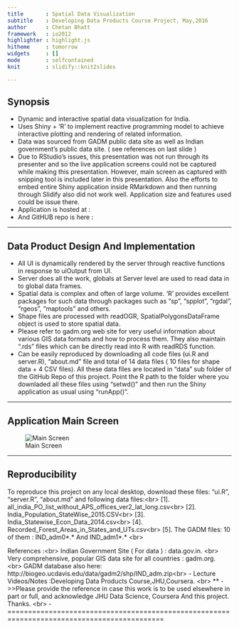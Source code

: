 ```yaml
---
title       : Spatial Data Visualization
subtitle    : Developing Data Products Course Project, May,2016
author      : Chetan Bhatt
framework   : io2012
highlighter : highlight.js
hitheme     : tomorrow
widgets     : []
mode        : selfcontained
knit        : slidify::knit2slides

---
```


## Synopsis

- Dynamic and interactive spatial data visualization for India.
- Uses Shiny + 'R' to implement reactive programming model to achieve interactive plotting and
  rendering of related information.
- Data was sourced from GADM public data site as well as Indian government's public data site.
  ( see references on last slide )
- Due to RStudio's issues, this presentation was not run through its presenter and so the
  live application screens could not be captured while making this presentation. However,
  main screen as captured with snipping tool is included later in this presentation. Also
  the efforts to embed entire Shiny application inside RMarkdown and then running through
  Slidify also did not work well. Application size and features used could be issue there.
- Application is hosted at : 
- And GitHUB repo is here  :

---

## Data Product Design And Implementation

- All UI is dynamically rendered by the server through reactive functions in response to uiOutput from UI.
- Server does all the work, globals at Server level are used to read data in to global data frames.
- Spatial data is complex and often of large volume. 'R' provides excellent packages for such data
  through packages such as "sp", "spplot", "rgdal", "rgeos", "maptools" and others.
- Shape files are processed with readOGR, SpatialPolygonsDataFrame object is used to store spatial data.
- Please refer to gadm.org web site for very useful information about various GIS data formats and
  how to process them. They also maintain ".rds" files which can be directly read into R with readRDS function.
- Can be easily reproduced by downloading all code files (ui.R and server.R), "about.md" file and 
  total of 14 data files ( 10 files for shape data + 4 CSV files). All these data files are located in "data"
  sub folder of the GitHub Repo of this project. Point the R path to the folder where you downladed all
  these files using "setwd()" and then run the Shiny application as usual using "runApp()".

---

## Application Main Screen

![Main Screen](Capture.JPG)

---

## Reproducibility
   To reproduce this project on any local desktop, download these files:
   "ui.R", "server.R", "about.md" and following data files:<br\>
    [1]. all_india_PO_list_without_APS_offices_ver2_lat_long.csv<br\>
    [2]. India_Population_StateWise_2015.CSV<br\>
    [3]. India_Statewise_Econ_Data_2014.csv<br\>
    [4]. Recorded_Forest_Areas_in_States_and_UTs.csv<br\>
    [5]. The GADM files: 10 of them : IND_adm0\*\.\*  And IND_adm1\*\.\* <br\>

References :<br\>
   Indian Government Site ( For data ) : data.gov.in. <br\>
   Very comprehensive, popular GIS data site for all countries : gadm.org. <br\>
   GADM database also here: http://biogeo.ucdavis.edu/data/gadm2/shp/IND_adm.zip<br\>
- Lecture Videos/Notes :Developing Data Products Course,JHU,Coursera.  <br\>
\*\*
- >>Please provide the reference in case this work is to be used elsewhere in part or full, and
    acknowledge JHU Data Science, Coursera And this project.  Thanks.  <br\>
- ============================================================================================

